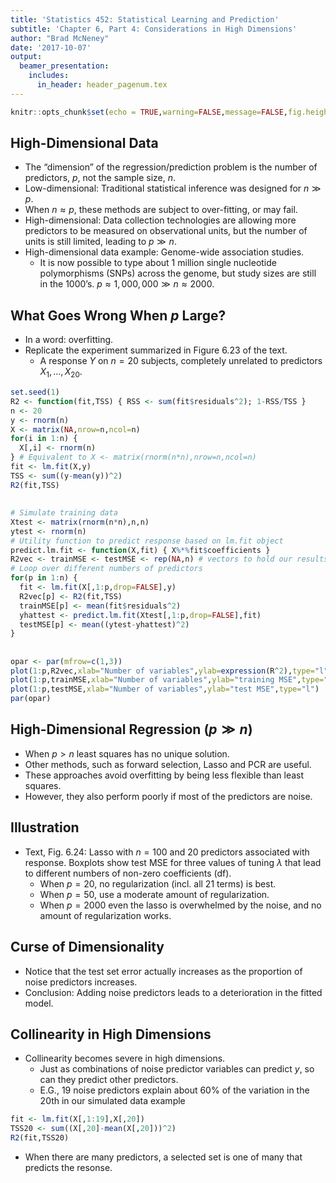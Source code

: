 ```yaml
---
title: 'Statistics 452: Statistical Learning and Prediction'
subtitle: 'Chapter 6, Part 4: Considerations in High Dimensions'
author: "Brad McNeney"
date: '2017-10-07'
output: 
  beamer_presentation:
    includes:
      in_header: header_pagenum.tex
---
```


```r
knitr::opts_chunk$set(echo = TRUE,warning=FALSE,message=FALSE,fig.height=3.5,fig.width=5)
```

## High-Dimensional Data

* The "dimension" of the regression/prediction problem is the 
number of predictors, $p$, not the sample size, $n$.
* Low-dimensional: Traditional statistical inference was designed for 
$n \gg p$.
* When $n \approx p$, these methods are subject to over-fitting,
or may fail.
* High-dimensional: Data collection technologies are allowing more
predictors to be measured on observational units, but the number
of units is still limited, leading to $p \gg n$.
* High-dimensional data example: Genome-wide association studies.
    + It is now possible to type about 1 million single nucleotide
    polymorphisms (SNPs) across the genome, but study sizes are still
    in the 1000's. $p \approx 1,000,000 \gg n \approx 2000$.
    

## What Goes Wrong When $p$ Large?

* In a word: overfitting. 
* Replicate the experiment summarized in Figure 6.23 of the text.
    + A response $Y$ on $n=20$ subjects, completely unrelated to predictors
    $X_1,\ldots,X_{20}$.

\scriptsize

```r
set.seed(1)
R2 <- function(fit,TSS) { RSS <- sum(fit$residuals^2); 1-RSS/TSS }
n <- 20
y <- rnorm(n)
X <- matrix(NA,nrow=n,ncol=n)
for(i in 1:n) {
  X[,i] <- rnorm(n)
} # Equivalent to X <- matrix(rnorm(n*n),nrow=n,ncol=n)
fit <- lm.fit(X,y)
TSS <- sum((y-mean(y))^2)
R2(fit,TSS)
```

##

\scriptsize

```r
# Simulate training data
Xtest <- matrix(rnorm(n*n),n,n) 
ytest <- rnorm(n)
# Utility function to predict response based on lm.fit object
predict.lm.fit <- function(X,fit) { X%*%fit$coefficients }
R2vec <- trainMSE <- testMSE <- rep(NA,n) # vectors to hold our results
# Loop over different numbers of predictors
for(p in 1:n) {
  fit <- lm.fit(X[,1:p,drop=FALSE],y)
  R2vec[p] <- R2(fit,TSS) 
  trainMSE[p] <- mean(fit$residuals^2)
  yhattest <- predict.lm.fit(Xtest[,1:p,drop=FALSE],fit)
  testMSE[p] <- mean((ytest-yhattest)^2)
}
```

##

\scriptsize
 
```r
opar <- par(mfrow=c(1,3))
plot(1:p,R2vec,xlab="Number of variables",ylab=expression(R^2),type="l")
plot(1:p,trainMSE,xlab="Number of variables",ylab="training MSE",type="l")
plot(1:p,testMSE,xlab="Number of variables",ylab="test MSE",type="l")
par(opar)
```


##  High-Dimensional Regression ($p \gg n$)

* When $p>n$ least squares has no unique solution.
* Other methods, such as forward selection, Lasso and PCR are useful.
* These approaches avoid overfitting by being less flexible than 
least squares.
* However, they also perform poorly if most of the predictors are
noise.

## Illustration

\begin{center}
\includegraphics[height=1.8in]{Fig6_24.pdf}
\end{center}

\vspace*{-.1in}

\small

* Text, Fig. 6.24:
Lasso with $n=100$ and 20 predictors associated with response. 
Boxplots show test MSE for three values of tuning
$\lambda$ that lead to different numbers of non-zero coefficients (df).
    + When $p=20$, no regularization (incl. all 21 terms) is best.
    + When $p=50$, use a moderate amount of regularization.
    + When $p=2000$ even the lasso is overwhelmed by the noise, and 
    no amount of regularization works.
    
## Curse of Dimensionality

* Notice that the test set error actually increases as the 
proportion of noise predictors increases.
* Conclusion:
Adding noise predictors leads to a deterioration in the fitted model.

## Collinearity in High Dimensions

* Collinearity becomes severe in high dimensions.
    + Just as combinations of noise predictor variables can predict $y$, 
    so can they predict other predictors.
    + E.G., 19 noise predictors explain about 60% 
    of the variation in the 20th in our simulated data example

\scriptsize

```r
fit <- lm.fit(X[,1:19],X[,20])
TSS20 <- sum((X[,20]-mean(X[,20]))^2)
R2(fit,TSS20)
```

\normalsize

* When there are many predictors, a selected set is one of many
that predicts the resonse.
